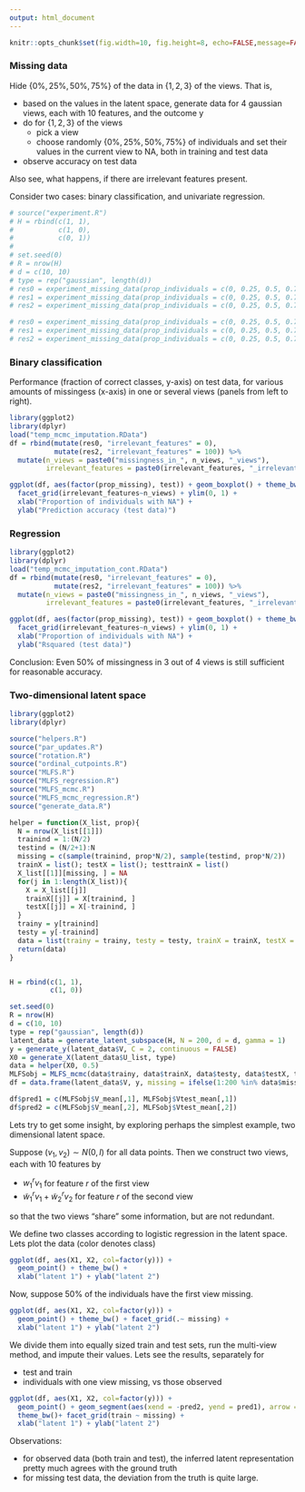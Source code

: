 ```yaml
---
output: html_document
---
```


```r
knitr::opts_chunk$set(fig.width=10, fig.height=8, echo=FALSE,message=FALSE ,warnings=FALSE)
```

### Missing data

Hide $\{0\%, 25\%, 50\%, 75\%\}$ of the data in $\{1, 2, 3\}$ of the views. That is, 

- based on the values in the latent space, generate data for 4 gaussian views, each with 10 features, and the outcome y
- do for $\{1, 2, 3\}$ of the views
    - pick a view
    - choose randomly $\{0\%, 25\%, 50\%, 75\%\}$ of individuals and set their values in the current view to NA, both in training and test data
- observe accuracy on test data

Also see, what happens, if there are irrelevant features present. 

Consider two cases: binary classification, and univariate regression. 

```r
# source("experiment.R")
# H = rbind(c(1, 1), 
#           c(1, 0), 
#           c(0, 1))
# 
# set.seed(0)
# R = nrow(H)
# d = c(10, 10)
# type = rep("gaussian", length(d))
# res0 = experiment_missing_data(prop_individuals = c(0, 0.25, 0.5, 0.75), H, d, type, R, n_views = c(1), max_iter = 1000, n_irrelevant_features = 0, continuous = FALSE)
# res1 = experiment_missing_data(prop_individuals = c(0, 0.25, 0.5, 0.75), H, d, type, R, n_views = c(1), max_iter = 1000, n_irrelevant_features = 1, continuous = FALSE)
# res2 = experiment_missing_data(prop_individuals = c(0, 0.25, 0.5, 0.75), H, d, type, R, n_views = c(1), max_iter = 1000, n_irrelevant_features = 10, continuous = FALSE)

# res0 = experiment_missing_data(prop_individuals = c(0, 0.25, 0.5, 0.75), H, d, type, R, n_views = c(1, 2, 3), max_iter = 5000, n_irrelevant_features = 0, continuous = TRUE)
# res1 = experiment_missing_data(prop_individuals = c(0, 0.25, 0.5, 0.75), H, d, type, R, n_views = c(1, 2, 3), max_iter = 5000, n_irrelevant_features = 1, continuous = TRUE)
# res2 = experiment_missing_data(prop_individuals = c(0, 0.25, 0.5, 0.75), H, d, type, R, n_views = c(1, 2, 3), max_iter = 5000, n_irrelevant_features = 10, continuous = TRUE)


```

### Binary classification

Performance (fraction of correct classes, y-axis) on test data, for various amounts of missingess (x-axis) in one or several views (panels from left to right). 

```r
library(ggplot2)
library(dplyr)
load("temp_mcmc_imputation.RData")
df = rbind(mutate(res0, "irrelevant_features" = 0), 
           mutate(res2, "irrelevant_features" = 100)) %>%
  mutate(n_views = paste0("missingness_in_", n_views, "_views"), 
         irrelevant_features = paste0(irrelevant_features, "_irrelevant_features"))

ggplot(df, aes(factor(prop_missing), test)) + geom_boxplot() + theme_bw() +
  facet_grid(irrelevant_features~n_views) + ylim(0, 1) + 
  xlab("Proportion of individuals with NA") + 
  ylab("Prediction accuracy (test data)")
```

### Regression 

```r
library(ggplot2)
library(dplyr)
load("temp_mcmc_imputation_cont.RData")
df = rbind(mutate(res0, "irrelevant_features" = 0), 
           mutate(res2, "irrelevant_features" = 100)) %>%
  mutate(n_views = paste0("missingness_in_", n_views, "_views"), 
         irrelevant_features = paste0(irrelevant_features, "_irrelevant_features"))

ggplot(df, aes(factor(prop_missing), test)) + geom_boxplot() + theme_bw() +
  facet_grid(irrelevant_features~n_views) + ylim(0, 1) + 
  xlab("Proportion of individuals with NA") + 
  ylab("Rsquared (test data)")
```

Conclusion: Even 50\% of missingness in 3 out of 4 views is still sufficient for reasonable accuracy. 

### Two-dimensional latent space

```r
library(ggplot2)
library(dplyr)

source("helpers.R")
source("par_updates.R")
source("rotation.R")
source("ordinal_cutpoints.R")
source("MLFS.R")
source("MLFS_regression.R")
source("MLFS_mcmc.R")
source("MLFS_mcmc_regression.R")
source("generate_data.R")

helper = function(X_list, prop){
  N = nrow(X_list[[1]])
  trainind = 1:(N/2)
  testind = (N/2+1):N
  missing = c(sample(trainind, prop*N/2), sample(testind, prop*N/2))
  trainX = list(); testX = list(); testtrainX = list()
  X_list[[1]][missing, ] = NA
  for(j in 1:length(X_list)){
    X = X_list[[j]]
    trainX[[j]] = X[trainind, ]
    testX[[j]] = X[-trainind, ]
  }
  trainy = y[trainind]
  testy = y[-trainind]
  data = list(trainy = trainy, testy = testy, trainX = trainX, testX = testX, missing = missing)
  return(data)
}


H = rbind(c(1, 1), 
          c(1, 0))

set.seed(0)
R = nrow(H)
d = c(10, 10)
type = rep("gaussian", length(d))
latent_data = generate_latent_subspace(H, N = 200, d = d, gamma = 1)
y = generate_y(latent_data$V, C = 2, continuous = FALSE)
X0 = generate_X(latent_data$U_list, type)
data = helper(X0, 0.5)
MLFSobj = MLFS_mcmc(data$trainy, data$trainX, data$testy, data$testX, type, R, max_iter=3000, verbose=FALSE)
df = data.frame(latent_data$V, y, missing = ifelse(1:200 %in% data$missing, "missing", "observed"), train = c(rep("train", 100), rep("test", 100)))

df$pred1 = c(MLFSobj$V_mean[,1], MLFSobj$Vtest_mean[,1])
df$pred2 = c(MLFSobj$V_mean[,2], MLFSobj$Vtest_mean[,2])
```


Lets try to get some insight, by exploring perhaps the simplest example, two dimensional latent space. 

Suppose $(v_1, v_2) \sim N(0, I)$ for all data points. Then we construct two views, each with 10 features by

- $w^r_1 v_1$ for feature $r$ of the first view
- $\tilde{w}^r_1 v_1 + \tilde{w}^r_2 v_2$ for feature $r$ of the second view

so that the two views "share" some information, but are not redundant. 

We define two classes according to logistic regression in the latent space. Lets plot the data (color denotes class)

```r

ggplot(df, aes(X1, X2, col=factor(y))) + 
  geom_point() + theme_bw() + 
  xlab("latent 1") + ylab("latent 2")

```

Now, suppose $50\%$ of the individuals have the first view missing. 


```r

ggplot(df, aes(X1, X2, col=factor(y))) + 
  geom_point() + theme_bw() + facet_grid(.~ missing) +
  xlab("latent 1") + ylab("latent 2")

```

We divide them into equally sized train and test sets, run the multi-view method, and impute their values. Lets see the results, separately for 

- test and train
- individuals with one view missing, vs those observed

```r

ggplot(df, aes(X1, X2, col=factor(y))) + 
  geom_point() + geom_segment(aes(xend = -pred2, yend = pred1), arrow = arrow(length = unit(0.03, "npc")))+
  theme_bw()+ facet_grid(train ~ missing) +
  xlab("latent 1") + ylab("latent 2")

```

Observations:

- for observed data (both train and test), the inferred latent representation pretty much agrees with the ground truth
- for missing test data, the deviation from the truth is quite large. 